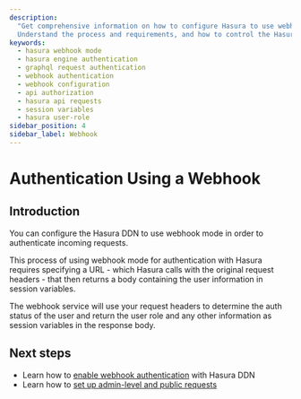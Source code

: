 ```yaml
---
description:
  "Get comprehensive information on how to configure Hasura to use webhook mode to authenticate incoming requests.
  Understand the process and requirements, and how to control the Hasura Engine's response to user authentication."
keywords:
  - hasura webhook mode
  - hasura engine authentication
  - graphql request authentication
  - webhook authentication
  - webhook configuration
  - api authorization
  - hasura api requests
  - session variables
  - hasura user-role
sidebar_position: 4
sidebar_label: Webhook
---
```



# Authentication Using a Webhook

## Introduction

You can configure the Hasura DDN to use webhook mode in order to authenticate incoming requests.

This process of using webhook mode for authentication with Hasura requires specifying a URL - which Hasura calls with
the original request headers - that then returns a body containing the user information in session variables.

<Thumbnail src="/img/auth/auth-webhook-overview-diagram.png" alt="Authentication using webhooks" width="1000px" />

The webhook service will use your request headers to determine the auth status of the user and return the user role and
any other information as session variables in the response body.

## Next steps

- Learn how to [enable webhook authentication](auth/authentication/webhook/setup.mdx) with Hasura DDN
- Learn how to [set up admin-level and public requests](/recipes/authorization/index.mdx)
